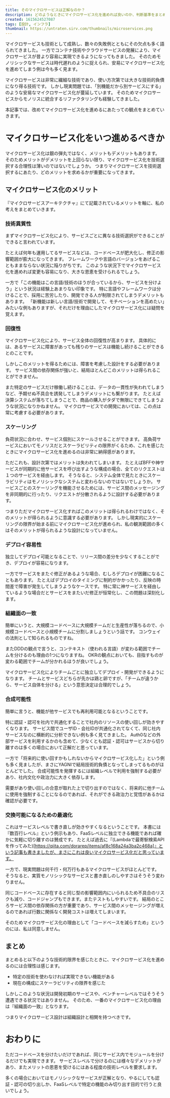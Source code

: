 ```yaml
---
title: そのマイクロサービスは正解なのか？
description: どのようなときにマイクロサービス化を進めれば良いのか、判断基準をまとめていきます。
created: 1615624527087
tags: [設計, インフラ]
thumbnail: https://untraten.sirv.com/thumbnails/microservices.png
---
```


マイクロサービスも技術として成熟し、数々の失敗例とともにその欠点も多く語られてきました。
一方でコンテナ技術やクラウドサービスの発展により、マイクロサービスが昔より容易に実現できるようになってもきました。
そのためモノリシックなサービスは時代遅れのように捉えられ、安易にマイクロサービス化を進めてしまう例は今も多く見ます。

マイクロサービスは非常に繊細な技術であり、使い方次第では大きな技術的負債になり得る技術です。
しかし現実問題では、「別機能だから別サービスにする」のような安易なマイクロサービス化が蔓延しています。
そのためマイクロサービスからモノリスに統合するリファクタリングも経験してきました。

本記事では、改めてマイクロサービス化を進めるにあたっての観点をまとめていきます。

# マイクロサービス化をいつ進めるべきか
マイクロサービス化は銀の弾丸ではなく、メリットもデメリットもあります。
そのためメリットがデメリットを上回らない限り、マイクロサービス化を技術選択する合理性は薄いのではないでしょうか。
つまりマイクロサービスを技術選択するにあたり、どのメリットを求めるかが重要になってきます。

## マイクロサービス化のメリット
『マイクロサービスアーキテクチャ』にて記載されているメリットを軸に、私の考えをまとめていきます。

### 技術異質性
まずマイクロサービス化により、サービスごとに異なる技術選択ができることができると言われています。

たとえば何年も運用してるサービスなどは、コードベースが肥大化し、修正の影響範囲が膨大になってきます。
フレームワークや言語のバージョンをあげることもままならない状況に陥りがちです。
このような状況下でマイクロサービス化を進めれば変更も容易になり、大きな恩恵を受けられるでしょう。

一方で「この機能はこの言語/技術のほうが合っているから、サービスを分けよう」という状況は経験上あまりない印象です。
特に言語やフレームワークは分けることで、採用に苦労したり、開発できる人が制限されてしまうデメリットもあります。
「新機能は新しい言語/技術で開発して、モチベーションを高めたい」みたいな例もありますが、それだけを理由にしたマイクロサービス化には疑問を覚えます。

### 回復性
マイクロサービス化により、サービス全体の回復性が高まります。
具体的には、あるサービスに障害があっても残りのサービスは機能し続けることができるとのことです。

しかしこのメリットを得るためには、障害を考慮した設計をする必要があります。
サービス間の依存関係が強いと、結局ほとんどこのメリットは得られることができません。

また特定のサービスだけ稼働し続けることは、データの一貫性が失われてしまうなど、予期せぬ不具合を誘発してしまうデメリットにも繋がります。
たとえば決算システムが落ちてしまうことで、商品の購入がタダで無限にできてしまうような状況になりかねません。
マイクロサービスでの開発においては、この点は常に考慮する必要があります。

### スケーリング
負荷状況に合わせ、サービス個別にスケールさせることができます。
高負荷サービスにおいてモノリスだとスケーラビリティの限界がくるため、これを感じたときにマイクロサービス化を進めるのは非常に納得感があります。

ただこれも、設計次第ではメリットは失われてしまいます。
たとえばBFFや神サービスが同期的に他サービスを呼び出すような構成の場合、全てのリクエストは１つのサービスを経由します。
そうなると、システム全体で見たときにスケーラビリティはモノリシックなシステムと変わらないのではないでしょうか。
サービスごとのスケーリングを機能させるためには、サービス間のメッセージングを非同期的に行ったり、リクエストが分散されるように設計する必要があります。

つまりただマイクロサービス化すればこのメリットは得られるわけではなく、そのメリットが得られるように意識する必要があります。
しかし現実的にスケーリングの限界が始まる前にマイクロサービス化が進められ、私の観測範囲の多くはそのメリットが得られるような設計になっていません。

### デプロイ容易性
独立してデプロイ可能となることで、リリース間の差分を少なくすることができ、デプロイが容易になります。

一方でサービスをまたぐ修正があるような場合、むしろデプロイが困難になることもあります。
たとえばデプロイのタイミングに制約がかかったり、反映の時間差で障害が発生してしまうようなケースです。
特に常に神サービスを経由しているような場合だとサービスをまたいだ修正が恒常化し、この問題は深刻化します。

### 組織面の一致
簡単にいうと、大規模コードベースに大規模チームだと生産性が落ちるので、小規模コードベースと小規模チームに分割しましょうという話です。
コンウェイの法則として知られるものですね。

またDDDの観点で言うと、コンテキスト（使われる言語）が変わる範囲でチームを分けるのも理由の1つになりますね。
OKRの観点においても、目指すものが変わる範囲でチームが分かれるほうが良いでしょう。

マイクロサービス化によりチームごとに独立してデプロイ・開発ができるようになります。
チームとサービスどちらが先かは鶏と卵ですが、「チームが違うから、サービス自体を分ける」という意思決定は合理的でしょう。

### 合成可能性

簡単に言うと、機能が他サービスでも再利用可能となるということです。

特に認証・認可を社内で共通化することで社内のリソースの使い回しが効きやすくなります。
サービス間でユーザID・会社IDが共通化されてなくて、同じ社内サービスなのに横断的に分析できない例も多く見てきました。
Auth0などの外部サービスを利用するかのも含めて、少なくとも認証・認可はサービスから切り離すのは多くの場合において正解だと思っています。

一方で「将来的に使い回すかもしれないからマイクロサービス化した」という例も多く見ましたが、まさにYAGNIで結局技術的負債となってしまってるものがほとんどでした。
合成可能性を発揮するには組織レベルで利用を強制する必要があり、社内文化や政治力に大きく依存します。

需要があり使い回しの合意が取れた上で切り出すのではなく、将来的に他チームに使用を強制することになるのであれば、それができる政治力と覚悟があるかは確認が必要です。

### 交換可能になるための最適化

これはサービスレベルで書き直しが効きやすくなるということです。
本書には『数百行レベル』という例示もあり、FaaSレベルに独立できる機能であれば確かに気軽に切り離すのは賛成です。
たとえば過去に『(Lambdaで最寄駅検索APIを作ってみた)[https://qiita.com/dorarep/items/af8c168a24a3ba2c468a]』という記事も書きましたが、まさにこれは良いマイクロサービス化だと思っています。

一方で、現実問題は何千行・何万行もあるマイクロサービスがほとんどです。
そうなると、実質モノリシックなサービスと書き直しのしやすさはそうそう変わりません。

同じコードベースに存在すると同じ型の影響範囲内にいられるため不具合のリスクも減り、コードジャンプもできます。またテストもしやすいです。
結局のところサービス間の依存関係の方が重要であり、サービス間のメッセージングが増えるのであれば行数に関係なく開発コストは増えてしまいます。

そのためマイクロサービス化の理由として「コードベースを減らすため」というのには、私は同意しません。

## まとめ

まとめると以下のような技術的限界を感じたときに、マイクロサービス化を進めるのには合理性は感じます。

- 特定の技術を使わなければ実現できない機能がある
- 現在の構成にスケーラビリティの限界を感じた

しかしこのような状況は開発初期のサービスや、ベンチャーレベルではそうそう遭遇できる状況ではありません。
そのため、一番のマイクロサービス化の理由は『組織面の一致』となります。

つまりマイクロサービス設計は組織設計と相関を持つべきです。

# おわりに
ただコードベースを分けたいだけであれば、同じサービス内でモジュールを分けるだけでも実現できます。
サービスレベルで分けるのには様々なデメリットがあり、またメリットの恩恵を受けるにはある程度の技術レベルを要求します。

多くの場合においてはモノリシックなサービスが正解となり、やるにしても認証・認可の切り出しか、FaaSレベルで特定の機能のみ切り出す目的で行うと良いでしょう。
